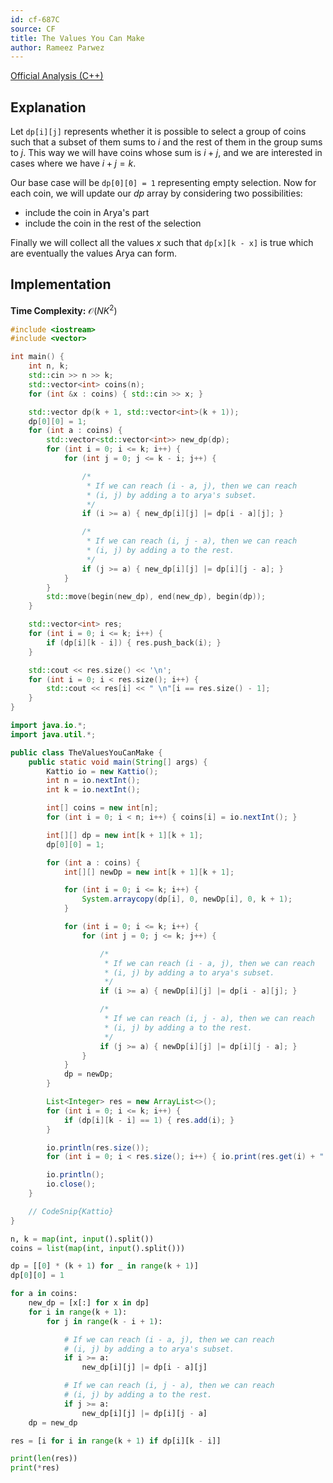 ```yaml
---
id: cf-687C
source: CF
title: The Values You Can Make
author: Rameez Parwez
---
```


[Official Analysis (C++)](https://codeforces.com/blog/entry/45770)

## Explanation

Let $\texttt{dp[i][j]}$ represents whether it is possible to select a group of coins such that a subset of them sums to $i$ and the rest of them in the group sums to $j$. This way we will have coins whose sum is $i + j$, and we are interested in cases where we have $i + j = k$.

Our base case will be $\texttt{dp[0][0] = 1}$ representing empty selection. Now for each coin, we will update our $dp$ array by considering two possibilities:

- include the coin in Arya's part
- include the coin in the rest of the selection

Finally we will collect all the values $x$ such that $\texttt{dp[x][k - x]}$ is true which are eventually the values Arya can form.

## Implementation

**Time Complexity:** $\mathcal{O}(NK^2)$

<LanguageSection>
<CPPSection>

```cpp
#include <iostream>
#include <vector>

int main() {
	int n, k;
	std::cin >> n >> k;
	std::vector<int> coins(n);
	for (int &x : coins) { std::cin >> x; }

	std::vector dp(k + 1, std::vector<int>(k + 1));
	dp[0][0] = 1;
	for (int a : coins) {
		std::vector<std::vector<int>> new_dp(dp);
		for (int i = 0; i <= k; i++) {
			for (int j = 0; j <= k - i; j++) {

				/*
				 * If we can reach (i - a, j), then we can reach
				 * (i, j) by adding a to arya's subset.
				 */
				if (i >= a) { new_dp[i][j] |= dp[i - a][j]; }

				/*
				 * If we can reach (i, j - a), then we can reach
				 * (i, j) by adding a to the rest.
				 */
				if (j >= a) { new_dp[i][j] |= dp[i][j - a]; }
			}
		}
		std::move(begin(new_dp), end(new_dp), begin(dp));
	}

	std::vector<int> res;
	for (int i = 0; i <= k; i++) {
		if (dp[i][k - i]) { res.push_back(i); }
	}

	std::cout << res.size() << '\n';
	for (int i = 0; i < res.size(); i++) {
		std::cout << res[i] << " \n"[i == res.size() - 1];
	}
}
```

</CPPSection>
<JavaSection>

```java
import java.io.*;
import java.util.*;

public class TheValuesYouCanMake {
	public static void main(String[] args) {
		Kattio io = new Kattio();
		int n = io.nextInt();
		int k = io.nextInt();

		int[] coins = new int[n];
		for (int i = 0; i < n; i++) { coins[i] = io.nextInt(); }

		int[][] dp = new int[k + 1][k + 1];
		dp[0][0] = 1;

		for (int a : coins) {
			int[][] newDp = new int[k + 1][k + 1];

			for (int i = 0; i <= k; i++) {
				System.arraycopy(dp[i], 0, newDp[i], 0, k + 1);
			}

			for (int i = 0; i <= k; i++) {
				for (int j = 0; j <= k; j++) {

					/*
					 * If we can reach (i - a, j), then we can reach
					 * (i, j) by adding a to arya's subset.
					 */
					if (i >= a) { newDp[i][j] |= dp[i - a][j]; }

					/*
					 * If we can reach (i, j - a), then we can reach
					 * (i, j) by adding a to the rest.
					 */
					if (j >= a) { newDp[i][j] |= dp[i][j - a]; }
				}
			}
			dp = newDp;
		}

		List<Integer> res = new ArrayList<>();
		for (int i = 0; i <= k; i++) {
			if (dp[i][k - i] == 1) { res.add(i); }
		}

		io.println(res.size());
		for (int i = 0; i < res.size(); i++) { io.print(res.get(i) + " "); }

		io.println();
		io.close();
	}

	// CodeSnip{Kattio}
}
```

</JavaSection>
<PySection>

```py
n, k = map(int, input().split())
coins = list(map(int, input().split()))

dp = [[0] * (k + 1) for _ in range(k + 1)]
dp[0][0] = 1

for a in coins:
	new_dp = [x[:] for x in dp]
	for i in range(k + 1):
		for j in range(k - i + 1):

			# If we can reach (i - a, j), then we can reach
			# (i, j) by adding a to arya's subset.
			if i >= a:
				new_dp[i][j] |= dp[i - a][j]

			# If we can reach (i, j - a), then we can reach
			# (i, j) by adding a to the rest.
			if j >= a:
				new_dp[i][j] |= dp[i][j - a]
	dp = new_dp

res = [i for i in range(k + 1) if dp[i][k - i]]

print(len(res))
print(*res)
```

</PySection>
</LanguageSection>
